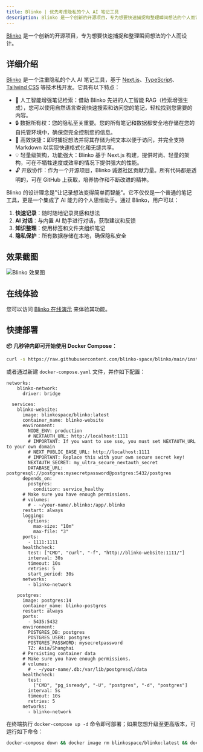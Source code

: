 ```yaml
---
title: Blinko | 优先考虑隐私的个人 AI 笔记工具
description: Blinko 是一个创新的开源项目，专为想要快速捕捉和整理瞬间想法的个人而设计。Blinko 让用户可以在灵感迸发的瞬间无缝记录想法，确保创意的火花不会白白流逝。
---
```


[Blinko](https://github.com/blinko-space/blinko) 是一个创新的开源项目，专为想要快速捕捉和整理瞬间想法的个人而设计。

## **详细介绍**

[Blinko](https://blinko.mintlify.app/) 是一个注重隐私的个人 AI 笔记工具，基于 [Next.js](https://site.lovejade.cn/post/61c928af5be6454b4e3d5146)、[TypeScript](https://site.lovejade.cn/post/6278fdeaac00ce3f9b11a8ef)、[Tailwind CSS](https://site.lovejade.cn/post/5fd20cb4c06d6302c1907ec7) 等技术栈开发。它具有以下特点：

- 🤖 人工智能增强笔记检索：借助 Blinko 先进的人工智能 RAG（检索增强生成），您可以使用自然语言查询快速搜索和访问您的笔记，轻松找到您需要的内容。
- 🔒 数据所有权：您的隐私至关重要。您的所有笔记和数据都安全地存储在您的自托管环境中，确保您完全控制您的信息。
- 🚀 高效快捷：即时捕捉想法并将其存储为纯文本以便于访问，并完全支持 Markdown 以实现快速格式化和无缝共享。
- 💡 轻量级架构，功能强大：Blinko 基于 Next.js 构建，提供时尚、轻量的架构，可在不牺牲速度或效率的情况下提供强大的性能。
- 🔓 开放协作：作为一个开源项目，Blinko 诚邀社区贡献力量。所有代码都是透明的，可在 GitHub 上获取，培养协作和不断改进的精神。

Blinko 的设计理念是"让记录想法变得简单而智能"。它不仅仅是一个普通的笔记工具，更是一个集成了 AI 能力的个人思维助手。通过 Blinko，用户可以：

1. **快速记录**：随时随地记录灵感和想法
2. **AI 对话**：与内置 AI 助手进行对话，获取建议和反馈
3. **知识整理**：使用标签和文件夹组织笔记
4. **隐私保护**：所有数据存储在本地，确保隐私安全

## 效果截图

![Blinko 效果图](./../../../assets/images/self-hosted/blinko.png)

## 在线体验

您可以访问 [Blinko 在线演示](https://blinko-demo.vercel.app/) 来体验其功能。

## 快捷部署

**📦 几秒钟内即可开始使用 Docker Compose**：

```bash
curl -s https://raw.githubusercontent.com/blinko-space/blinko/main/install.sh | bash
```

或者通过新建 `docker-compose.yaml` 文件，并作如下配置：

```docker
networks:
    blinko-network:
      driver: bridge

  services:
    blinko-website:
      image: blinkospace/blinko:latest
      container_name: blinko-website
      environment:
        NODE_ENV: production
        # NEXTAUTH_URL: http://localhost:1111
        # IMPORTANT: If you want to use sso, you must set NEXTAUTH_URL to your own domain
        # NEXT_PUBLIC_BASE_URL: http://localhost:1111
        # IMPORTANT: Replace this with your own secure secret key!
        NEXTAUTH_SECRET: my_ultra_secure_nextauth_secret
        DATABASE_URL: postgresql://postgres:mysecretpassword@postgres:5432/postgres
      depends_on:
        postgres:
          condition: service_healthy
      # Make sure you have enough permissions.
      # volumes:
        # - ~/your-name/.blinko:/app/.blinko 
      restart: always
      logging:
        options:
          max-size: "10m"
          max-file: "3"
      ports:
        - 1111:1111
      healthcheck:
        test: ["CMD", "curl", "-f", "http://blinko-website:1111/"]
        interval: 30s 
        timeout: 10s   
        retries: 5     
        start_period: 30s 
      networks:
        - blinko-network

    postgres:
      image: postgres:14
      container_name: blinko-postgres
      restart: always
      ports:
        - 5435:5432
      environment:
        POSTGRES_DB: postgres
        POSTGRES_USER: postgres
        POSTGRES_PASSWORD: mysecretpassword
        TZ: Asia/Shanghai
      # Persisting container data
      # Make sure you have enough permissions.
      # volumes:
        # - ~/your-name/.db:/var/lib/postgresql/data
      healthcheck:
        test:
          ["CMD", "pg_isready", "-U", "postgres", "-d", "postgres"]
        interval: 5s
        timeout: 10s
        retries: 5
      networks:
        - blinko-network
```

在终端执行 `docker-compose up -d` 命令即可部署；如果您想升级至更高版本，可运行如下命令：

```bash
docker-compose down && docker image rm blinkospace/blinko:latest && docker-compose up -d
```